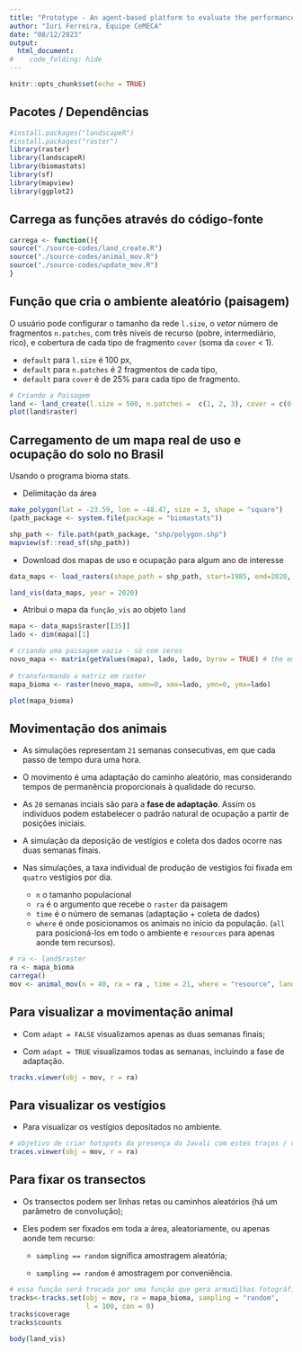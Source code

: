 ---
title: "Prototype - An agent-based platform to evaluate the performance of sampling designs and modelling approaches when estimating animal abundance"
author: "Iuri Ferreira, Equipe CeMECA"
date: "08/12/2023"
output: 
  html_document: 
#    code_folding: hide
---

```{r setup, include=FALSE}
knitr::opts_chunk$set(echo = TRUE)
```

## Pacotes / Dependências

```{r}
#install.packages("landscapeR")
#install.packages("raster")
library(raster) 
library(landscapeR)
library(biomastats)
library(sf)
library(mapview)
library(ggplot2)
```

## Carrega as funções através do código-fonte

```{r}
carrega <- function(){
source("./source-codes/land_create.R")
source("./source-codes/animal_mov.R")
source("./source-codes/update_mov.R")
}
```

## Função que cria o ambiente aleatório (paisagem)

O usuário pode configurar o tamanho da rede ``l.size``, o *vetor* número de fragmentos ``n.patches``, com três níveis de recurso (pobre, intermediário, rico), e cobertura de cada tipo de fragmento ``cover`` (soma da ``cover`` < 1).   

 + ``default`` para ``l.size`` é 100 px,
 + ``default`` para ``n.patches`` é 2 fragmentos de cada tipo,
 + ``default`` para ``cover`` é de 25% para cada tipo de fragmento.   

```{r}
# Criando a Paisagem
land <- land_create(l.size = 500, n.patches =  c(1, 2, 3), cover = c(0.20,0.15,0.30))
plot(land$raster)
```

## Carregamento de um mapa real de uso e ocupação do solo no Brasil

Usando o programa bioma stats. 

  - Delimitação da área
  
```{r}
make_polygon(lat = -23.59, lon = -48.47, size = 3, shape = "square")
(path_package <- system.file(package = "biomastats"))
```

```{r}
shp_path <- file.path(path_package, "shp/polygon.shp")
mapview(sf::read_sf(shp_path))
```

  - Download dos mapas de uso e ocupação para algum ano de interesse

```{r}
data_maps <- load_rasters(shape_path = shp_path, start=1985, end=2020, data_from = "download")
```

```{r}
land_vis(data_maps, year = 2020)
```

 - Atribui o mapa da `função_vis` ao objeto `land` 

```{r}
mapa <- data_maps$raster[[35]]
lado <- dim(mapa)[1]

# criando uma paisagem vazia - só com zeros
novo_mapa <- matrix(getValues(mapa), lado, lado, byrow = TRUE) # the empty landscape
  
# transformando a matriz em raster
mapa_bioma <- raster(novo_mapa, xmn=0, xmx=lado, ymn=0, ymx=lado)

plot(mapa_bioma)
```

## Movimentação dos animais 

  + As simulações representam ``21`` semanas consecutivas, em que cada passo de tempo dura uma hora. 

  + O movimento é uma adaptação do caminho aleatório, mas considerando tempos de permanência proporcionais à qualidade do recurso. 

  + As ``20`` semanas inciais são para a **fase de adaptação**. Assim os indivíduos podem estabelecer o padrão natural de ocupação a partir de posições iniciais.   

  + A simulação da deposição de vestígios e coleta dos dados ocorre nas duas semanas finais. 

  + Nas simulações, a taxa individual de produção de vestígios foi fixada em ``quatro`` vestígios por dia.    

    + ``n`` o tamanho populacional 
    + ``ra`` é o argumento que recebe o ``raster`` da paisagem
    + ``time`` é o número de semanas (adaptação + coleta de dados)
    + ``where`` é onde posicionamos os animais no início da população. (``all`` para posicioná-los em todo o ambiente e ``resources`` para apenas aonde tem recursos).
 
```{r}
# ra <- land$raster
ra <- mapa_bioma
carrega()
mov <- animal_mov(n = 40, ra = ra , time = 21, where = "resource", landscape_on = TRUE)
```


## Para visualizar a movimentação animal 
   
   + Com ``adapt = FALSE`` visualizamos apenas as duas semanas finais; 
   
   + Com ``adapt = TRUE`` visualizamos todas as semanas, incluindo a fase de adaptação. 

```{r}
tracks.viewer(obj = mov, r = ra)
```


## Para visualizar os vestígios

 + Para visualizar os vestígios depositados no ambiente. 

```{r}
# objetivo de criar hotspots da presença do Javali com estes traços / vestígios
traces.viewer(obj = mov, r = ra)
```

## Para fixar os transectos

 + Os transectos podem ser linhas retas ou caminhos aleatórios (há um parâmetro de convolução);
 
 + Eles podem ser fixados em toda a área, aleatoriamente, ou apenas aonde tem recurso: 
 
    + ``sampling == random`` significa amostragem aleatória;
 
    + ``sampling == random`` é amostragem por conveniência. 

```{r}
# essa função será trocada por uma função que gera armadilhas fotográficas virtuais/computacionais 
tracks<-tracks.set(obj = mov, ra = mapa_bioma, sampling = "random",
                   l = 100, con = 0)
tracks$coverage
tracks$counts
```

```{r}
body(land_vis)
```

